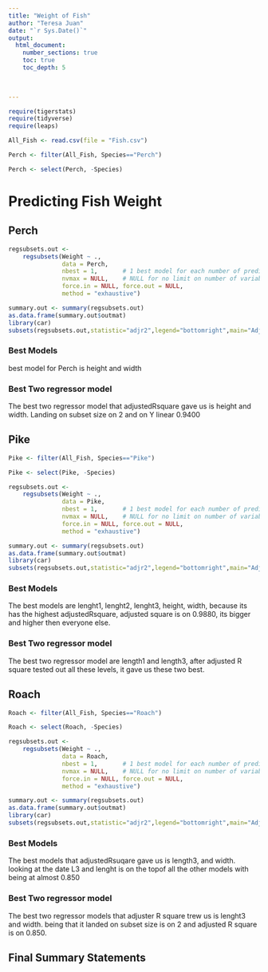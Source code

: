 ```yaml
---
title: "Weight of Fish"
author: "Teresa Juan"
date: "`r Sys.Date()`"  
output: 
  html_document:
    number_sections: true
    toc: true
    toc_depth: 5

 
    
---
```



```r
require(tigerstats)
require(tidyverse)
require(leaps)
```

```r
All_Fish <- read.csv(file = "Fish.csv")
```


```r
Perch <- filter(All_Fish, Species=="Perch")
```

```r
Perch <- select(Perch, -Species)
```

# Predicting Fish Weight

## Perch

```r
regsubsets.out <-
    regsubsets(Weight ~ .,
               data = Perch,
               nbest = 1,       # 1 best model for each number of predictors
               nvmax = NULL,    # NULL for no limit on number of variables
               force.in = NULL, force.out = NULL,
               method = "exhaustive")

summary.out <- summary(regsubsets.out)
as.data.frame(summary.out$outmat)
library(car)
subsets(regsubsets.out,statistic="adjr2",legend="bottomright",main="Adjusted R^2")
```

### Best Models
best model for Perch is height and width

### Best Two regressor model 
The best two regressor model that adjustedRsquare gave us is height and width. Landing on subset size on 2 and on Y linear 0.9400

## Pike

```r
Pike <- filter(All_Fish, Species=="Pike")
```

```r
Pike <- select(Pike, -Species)
```


```r
regsubsets.out <-
    regsubsets(Weight ~ .,
               data = Pike,
               nbest = 1,       # 1 best model for each number of predictors
               nvmax = NULL,    # NULL for no limit on number of variables
               force.in = NULL, force.out = NULL,
               method = "exhaustive")

summary.out <- summary(regsubsets.out)
as.data.frame(summary.out$outmat)
library(car)
subsets(regsubsets.out,statistic="adjr2",legend="bottomright",main="Adjusted R^2")
```


### Best Models
The best models are lenght1, lenght2, lenght3, height, width, because its has the highest adjustedRsquare, adjusted square is on 0.9880, its bigger and higher then everyone else.

### Best Two regressor model
The best two regressor model are length1 and length3, after adjusted R square tested out all these levels, it gave us these two best.

## Roach


```r
Roach <- filter(All_Fish, Species=="Roach")
```

```r
Roach <- select(Roach, -Species)
```

```r
regsubsets.out <-
    regsubsets(Weight ~ .,
               data = Roach,
               nbest = 1,       # 1 best model for each number of predictors
               nvmax = NULL,    # NULL for no limit on number of variables
               force.in = NULL, force.out = NULL,
               method = "exhaustive")

summary.out <- summary(regsubsets.out)
as.data.frame(summary.out$outmat)
library(car)
subsets(regsubsets.out,statistic="adjr2",legend="bottomright",main="Adjusted R^2")
```

### Best Models

The best  models that adjustedRsuqare gave us is length3, and width. looking at the date L3 and lenght is on the topof all the other models with being at almost 0.850

### Best Two regressor model

The best two regressor models that adjuster R square trew us is lenght3 and width. being that it landed on subset size is on 2 and adjusted R square is on 0.850.

## Final Summary Statements

